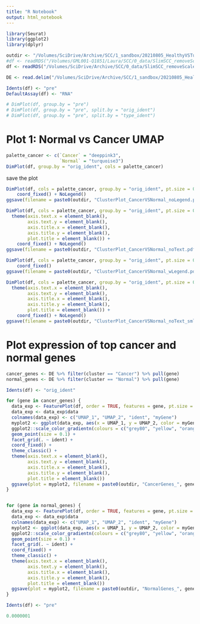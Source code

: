 ```yaml
---
title: "R Notebook"
output: html_notebook
---
```


```r
library(Seurat)
library(ggplot2)
library(dplyr)
```

```r
outdir <- "/Volumes/SciDrive/Archive/SCC/1_sandbox/20210805_HealthyVSTumourAnalysis/5_Figure2/a_AllCancerVSAllNormal/GenesOfInterest/outdir/"
#df <- readRDS("/Volumes/GML001-Q1851/Laura/SCC/0_data/SlimSCC_removeScale.RDS") #the same thing but on RDM, slimmed to remove scale data
df <- readRDS("/Volumes/SciDrive/Archive/SCC/0_data/SlimSCC_removeScale_NormalisedRNAAssay.RDS") #the same thing but on HD (quicker to load)

DE <- read.delim("/Volumes/SciDrive/Archive/SCC/1_sandbox/20210805_HealthyVSTumourAnalysis/1_CellTypesCombined/a_MarkerGenes/outdir/allcells_healthVStumour_top10.txt")

Idents(df) <- "pre"
DefaultAssay(df) <- "RNA"
```

```r
# DimPlot(df, group.by = "pre")
# DimPlot(df, group.by = "pre", split.by = "orig_ident")
# DimPlot(df, group.by = "pre", split.by = "type_ident")
```

# Plot 1: Normal vs Cancer UMAP

```r
palette_cancer <- c(`Cancer` = "deeppink3",
                    `Normal` = "turquoise3")
DimPlot(df, group.by = "orig_ident", cols = palette_cancer)
```
save the plot

```r
DimPlot(df, cols = palette_cancer, group.by = "orig_ident", pt.size = 0.05) +
    coord_fixed() + NoLegend()
ggsave(filename = paste0(outdir, "ClusterPlot_CancerVSNormal_noLegend.pdf"), width = 3, height = 3)

DimPlot(df, cols = palette_cancer, group.by = "orig_ident", pt.size = 0.01) +
  theme(axis.text.x = element_blank(),
        axis.text.y = element_blank(),
        axis.title.x = element_blank(),
        axis.title.y = element_blank(),
        plot.title = element_blank()) +
    coord_fixed() + NoLegend()
ggsave(filename = paste0(outdir, "ClusterPlot_CancerVSNormal_noText.pdf"), width = 3, height = 3)

DimPlot(df, cols = palette_cancer, group.by = "orig_ident", pt.size = 0.05) +
    coord_fixed()
ggsave(filename = paste0(outdir, "ClusterPlot_CancerVSNormal_wLegend.pdf.pdf"), width = 3, height = 3)
```

```r
DimPlot(df, cols = palette_cancer, group.by = "orig_ident", pt.size = 0.0000001) +
  theme(axis.text.x = element_blank(),
        axis.text.y = element_blank(),
        axis.title.x = element_blank(),
        axis.title.y = element_blank(),
        plot.title = element_blank()) +
    coord_fixed() + NoLegend()
ggsave(filename = paste0(outdir, "ClusterPlot_CancerVSNormal_noText_smlPts.pdf"), width = 7, height = 7)
```


# Plot expression of top cancer and normal genes

```r
cancer_genes <- DE %>% filter(cluster == "Cancer") %>% pull(gene)
normal_genes <- DE %>% filter(cluster == "Normal") %>% pull(gene)
```

```r
Idents(df) <- "orig_ident"

for (gene in cancer_genes) {
  data_exp <- FeaturePlot(df, order = TRUE, features = gene, pt.size = 0.1)
  data_exp <- data_exp$data 
  colnames(data_exp) <- c("UMAP_1", "UMAP_2", "ident", "myGene")
  myplot2 <- ggplot(data_exp, aes(x = UMAP_1, y = UMAP_2, color = myGene)) +
  ggplot2::scale_color_gradientn(colours = c("grey80", "yellow", "orange", "red")) +
  geom_point(size = 0.1) +
  facet_grid(. ~ ident) +
  coord_fixed() +
  theme_classic() +
  theme(axis.text.x = element_blank(),
        axis.text.y = element_blank(),
        axis.title.x = element_blank(),
        axis.title.y = element_blank(),
        plot.title = element_blank())
  ggsave(plot = myplot2, filename = paste0(outdir, "CancerGenes_", gene, ".pdf"), width = 6, height = 3)
}


for (gene in normal_genes) {
  data_exp <- FeaturePlot(df, order = TRUE, features = gene, pt.size = 0.1)
  data_exp <- data_exp$data 
  colnames(data_exp) <- c("UMAP_1", "UMAP_2", "ident", "myGene")
  myplot2 <- ggplot(data_exp, aes(x = UMAP_1, y = UMAP_2, color = myGene)) +
  ggplot2::scale_color_gradientn(colours = c("grey80", "yellow", "orange", "red")) +
  geom_point(size = 0.1) +
  facet_grid(. ~ ident) +
  coord_fixed() +
  theme_classic() +
  theme(axis.text.x = element_blank(),
        axis.text.y = element_blank(),
        axis.title.x = element_blank(),
        axis.title.y = element_blank(),
        plot.title = element_blank())
  ggsave(plot = myplot2, filename = paste0(outdir, "NormalGenes_", gene, ".pdf"), width = 6, height = 3)
}

Idents(df) <- "pre"
```



```r
0.0000001
```


